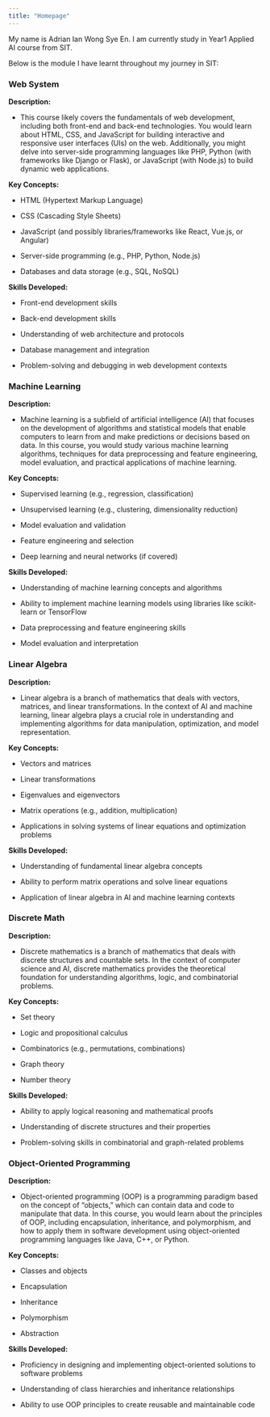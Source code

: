```yaml
---
title: "Homepage"
---
```


My name is Adrian Ian Wong Sye En. I am currently study in Year1 Applied AI course from SIT.

Below is the module I have learnt throughout my journey in SIT:

### **Web System**

**Description:**

-   This course likely covers the fundamentals of web development, including both front-end and back-end technologies. You would learn about HTML, CSS, and JavaScript for building interactive and responsive user interfaces (UIs) on the web. Additionally, you might delve into server-side programming languages like PHP, Python (with frameworks like Django or Flask), or JavaScript (with Node.js) to build dynamic web applications.

**Key Concepts:**

-   HTML (Hypertext Markup Language)

-   CSS (Cascading Style Sheets)

-   JavaScript (and possibly libraries/frameworks like React, Vue.js, or Angular)

-   Server-side programming (e.g., PHP, Python, Node.js)

-   Databases and data storage (e.g., SQL, NoSQL)

**Skills Developed:**

-   Front-end development skills

-   Back-end development skills

-   Understanding of web architecture and protocols

-   Database management and integration

-   Problem-solving and debugging in web development contexts

### **Machine Learning**

**Description:**

-   Machine learning is a subfield of artificial intelligence (AI) that focuses on the development of algorithms and statistical models that enable computers to learn from and make predictions or decisions based on data. In this course, you would study various machine learning algorithms, techniques for data preprocessing and feature engineering, model evaluation, and practical applications of machine learning.

**Key Concepts:**

-   Supervised learning (e.g., regression, classification)

-   Unsupervised learning (e.g., clustering, dimensionality reduction)

-   Model evaluation and validation

-   Feature engineering and selection

-   Deep learning and neural networks (if covered)

**Skills Developed:**

-   Understanding of machine learning concepts and algorithms

-   Ability to implement machine learning models using libraries like scikit-learn or TensorFlow

-   Data preprocessing and feature engineering skills

-   Model evaluation and interpretation

### **Linear Algebra**

**Description:**

-   Linear algebra is a branch of mathematics that deals with vectors, matrices, and linear transformations. In the context of AI and machine learning, linear algebra plays a crucial role in understanding and implementing algorithms for data manipulation, optimization, and model representation.

**Key Concepts:**

-   Vectors and matrices

-   Linear transformations

-   Eigenvalues and eigenvectors

-   Matrix operations (e.g., addition, multiplication)

-   Applications in solving systems of linear equations and optimization problems

**Skills Developed:**

-   Understanding of fundamental linear algebra concepts

-   Ability to perform matrix operations and solve linear equations

-   Application of linear algebra in AI and machine learning contexts

### **Discrete Math**

**Description:**

-   Discrete mathematics is a branch of mathematics that deals with discrete structures and countable sets. In the context of computer science and AI, discrete mathematics provides the theoretical foundation for understanding algorithms, logic, and combinatorial problems.

**Key Concepts:**

-   Set theory

-   Logic and propositional calculus

-   Combinatorics (e.g., permutations, combinations)

-   Graph theory

-   Number theory

**Skills Developed:**

-   Ability to apply logical reasoning and mathematical proofs

-   Understanding of discrete structures and their properties

-   Problem-solving skills in combinatorial and graph-related problems

### **Object-Oriented Programming**

**Description:**

-   Object-oriented programming (OOP) is a programming paradigm based on the concept of "objects," which can contain data and code to manipulate that data. In this course, you would learn about the principles of OOP, including encapsulation, inheritance, and polymorphism, and how to apply them in software development using object-oriented programming languages like Java, C++, or Python.

**Key Concepts:**

-   Classes and objects

-   Encapsulation

-   Inheritance

-   Polymorphism

-   Abstraction

**Skills Developed:**

-   Proficiency in designing and implementing object-oriented solutions to software problems

-   Understanding of class hierarchies and inheritance relationships

-   Ability to use OOP principles to create reusable and maintainable code
